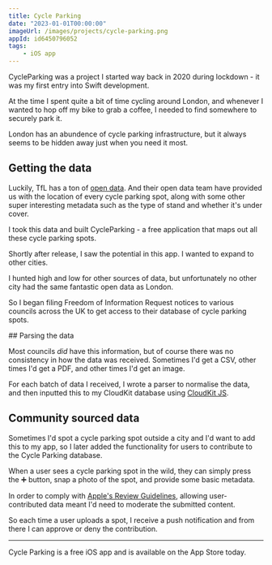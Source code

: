 ```yaml
---
title: Cycle Parking
date: "2023-01-01T00:00:00"
imageUrl: /images/projects/cycle-parking.png
appId: id6450796052
tags:
    - iOS app
---
```


CycleParking was a project I started way back in 2020 during lockdown - it was my first entry into Swift development.

At the time I spent quite a bit of time cycling around London, and whenever I wanted to hop off my bike to grab a coffee, I needed to find somewhere to securely park it.

London has an abundence of cycle parking infrastructure, but it always seems to be hidden away just when you need it most.

## Getting the data

Luckily, TfL has a ton of [open data](https://tfl.gov.uk/info-for/open-data-users/our-open-data). And their open data team have provided us with the location of every cycle parking spot, along with some other super interesting metadata such as the type of stand and whether it's under cover.

I took this data and built CycleParking - a free application that maps out all these cycle parking spots.

Shortly after release, I saw the potential in this app. I wanted to expand to other cities.

I hunted high and low for other sources of data, but unfortunately no other city had the same fantastic open data as London.

So I began filing Freedom of Information Request notices to various councils across the UK to get access to their database of cycle parking spots.

## Parsing the data

Most councils _did_ have this information, but of course there was no consistency in how the data was received. Sometimes I'd get a CSV, other times I'd get a PDF, and other times I'd get an image.

For each batch of data I received, I wrote a parser to normalise the data, and then inputted this to my CloudKit database using [CloudKit JS](/projects/cloudkit-js).

## Community sourced data

Sometimes I'd spot a cycle parking spot outside a city and I'd want to add this to my app, so I later added the functionality for users to contribute to the Cycle Parking database.

When a user sees a cycle parking spot in the wild, they can simply press the ➕ button, snap a photo of the spot, and provide some basic metadata.

In order to comply with [Apple's Review Guidelines](https://developer.apple.com/app-store/review/guidelines/#1.2), allowing user-contributed data meant I'd need to moderate the submitted content.

So each time a user uploads a spot, I receive a push notification and from there I can approve or deny the contribution.

---

Cycle Parking is a free iOS app and is available on the App Store today.